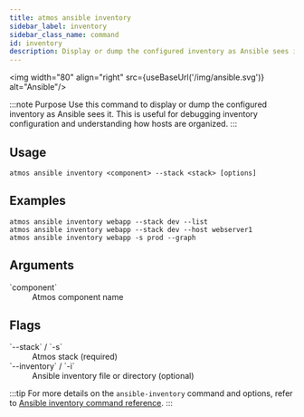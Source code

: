 ```yaml
---
title: atmos ansible inventory
sidebar_label: inventory
sidebar_class_name: command
id: inventory
description: Display or dump the configured inventory as Ansible sees it
---
```



<img width="80" align="right" src={useBaseUrl('/img/ansible.svg')} alt="Ansible"/>

:::note Purpose
Use this command to display or dump the configured inventory as Ansible sees it.
This is useful for debugging inventory configuration and understanding how hosts are organized.
:::

<Screengrab title="atmos ansible inventory --help" slug="atmos-ansible-inventory--help" />

## Usage

```shell
atmos ansible inventory <component> --stack <stack> [options]
```

## Examples

```shell
atmos ansible inventory webapp --stack dev --list
atmos ansible inventory webapp --stack dev --host webserver1
atmos ansible inventory webapp -s prod --graph
```

## Arguments

<dl>
  <dt>`component`</dt>
  <dd>Atmos component name</dd>
</dl>

## Flags

<dl>
  <dt>`--stack` / `-s`</dt>
  <dd>Atmos stack (required)</dd>
  
  <dt>`--inventory` / `-i`</dt>
  <dd>Ansible inventory file or directory (optional)</dd>
</dl>

:::tip
For more details on the `ansible-inventory` command and options, refer to [Ansible inventory command reference](https://docs.ansible.com/ansible/latest/cli/ansible-inventory.html).
:::
